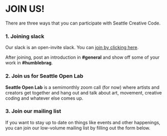 
# JOIN US!

There are three ways that you can participate with Seattle Creative Code.

### 1. Joining slack

Our slack is an open-invite slack. You can
[join by clicking here](https://join.slack.com/t/seattlecreativecode/shared_invite/zt-gc7hfl12-8mRfl88k0FnoT9Ce8vryhQ).

After joining, post an introduction in **#general** and show off some of your work in **#humblebrag**.

### 2. Join us for Seattle Open Lab

**Seattle Open Lab** is a semimonthly zoom call (for now) where artists and creators
get together and hang out and talk about art, movement, creative coding and
whatever else comes up.

<Event
  title="Seattle Open Lab"
  link="https://calendar.google.com/event?action=TEMPLATE&tmeid=cmNpczlzdnA3ODd0OGxwM2psb2E2cTE4NGtfMjAyMTA0MjdUMDMwMDAwWiBncmF5c29uQGNvZGVzZWUuaW8&tmsrc=grayson%40codesee.io&scp=ALL"
  repetition="2nd and 4th Monday of every month"
  time="8:00PM Pacific Time"
/>

### 3. Join our mailing list

If you want to stay up to date on things like events and other happenings,
you can join our low-volume mailing list by filling out the form below.

<MailingListSignup />
